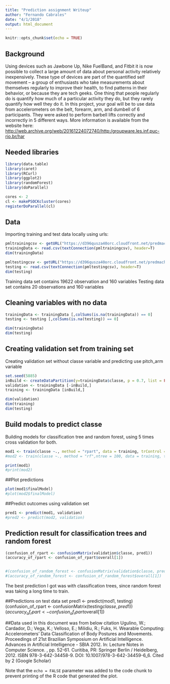 ```yaml
---
title: "Prediction assignment Writeup"
author: "Fernando Cabrales"
date: "4/1/2018"
output: html_document
---
```


```r
knitr::opts_chunk$set(echo = TRUE)
```

## Background
Using devices such as Jawbone Up, Nike FuelBand, and Fitbit it is now possible to collect a large amount of data about personal activity relatively inexpensively. These type of devices are part of the quantified self movement – a group of enthusiasts who take measurements about themselves regularly to improve their health, to find patterns in their behavior, or because they are tech geeks. One thing that people regularly do is quantify how much of a particular activity they do, but they rarely quantify how well they do it. In this project, your goal will be to use data from accelerometers on the belt, forearm, arm, and dumbell of 6 participants. They were asked to perform barbell lifts correctly and incorrectly in 5 different ways. More information is available from the website here: <http://web.archive.org/web/20161224072740/http:/groupware.les.inf.puc-rio.br/har>

## Needed libraries
```r
library(data.table)
library(caret)
library(RCurl)
library(ggplot2)
library(randomForest)
library(doParallel)

cores <- 2
cl <- makePSOCKcluster(cores)
registerDoParallel(cl)
```


## Data
Importing training and test data locally using urls:
```r

pmltrainingcsv <- getURL("https://d396qusza40orc.cloudfront.net/predmachlearn/pml-training.csv")
trainingData <- read.csv(textConnection(pmltrainingcsv), header=T)
dim(trainingData)

pmltestingcsv <- getURL("https://d396qusza40orc.cloudfront.net/predmachlearn/pml-testing.csv")
testing <- read.csv(textConnection(pmltestingcsv), header=T)
dim(testing)

```
Training data set contains 19622 observation and 160 variables
Testing data set contains 20 observations and 160 variables

## Cleaning variables with no data
```r
trainingData <- trainingData [,colSums(is.na(trainingData)) == 0]
testing <- testing [,colSums(is.na(testing)) == 0]

dim(trainingData)
dim(testing)


```


## Creating validation set from training set
Creating validation set without classe variable and predicting use pitch_arm variable

```r
set.seed(5885)
inBuild <- createDataPartition(y=trainingData$classe, p = 0.7, list = FALSE)
validation <- trainingData [-inBuild,]
training <- trainingData [inBuild,]

dim(validation)
dim(training)
dim(testing)
```




## Build modals to predict classe
Building models for classification tree and random forest, using 5 times cross validation for both.
```r
mod1 <- train(classe ~., method = "rpart", data = training, trControl = trainControl(method = "CV", number = 5))
#mod2 <- train(classe ~., method = "rf",ntree = 100, data = training, trControl = trainControl(method = "CV", number = 5),importance=TRUE, proximity+TRUE,do.trace=TRUE)

print(mod1)
#print(mod2)

```


##Plot predictions
```r
plot(mod1$finalModel)
#plot(mod2$finalModel)
```

##Predict outcomes using validation set
```r
pred1 <- predict(mod1, validation)
#pred2 <- predict(mod2, validation)

```

## Prediction result for classification trees and random forest
```r
(confusion_of_rpart <- confusionMatrix(validation$classe, pred1))
(accuracy_of_rpart <- confusion_of_rpart$overall[1])


#(confusion_of_random_forest <- confusionMatrix(validation$classe, pred2))
#(accuracy_of_random_forest <- confusion_of_random_forest$overall[1])
```
The best prediction I got was with classification trees, since random forest was taking a long time to train.


##Predictions on test data set
pred1 <- predict(mod1, testing)
(confusion_of_rpart <- confusionMatrix(testing$classe, pred1))
(accuracy_of_rpart <- confusion_of_rpart$overall[1])




##Data used in this document was from below citation
 Ugulino, W.; Cardador, D.; Vega, K.; Velloso, E.; Milidiu, R.; Fuks, H. Wearable Computing: Accelerometers' Data Classification of Body Postures and Movements. Proceedings of 21st Brazilian Symposium on Artificial Intelligence. Advances in Artificial Intelligence - SBIA 2012. In: Lecture Notes in Computer Science. , pp. 52-61. Curitiba, PR: Springer Berlin / Heidelberg, 2012. ISBN 978-3-642-34458-9. DOI: 10.1007/978-3-642-34459-6_6.
Cited by 2 (Google Scholar) 

Note that the `echo = FALSE` parameter was added to the code chunk to prevent printing of the R code that generated the plot.
